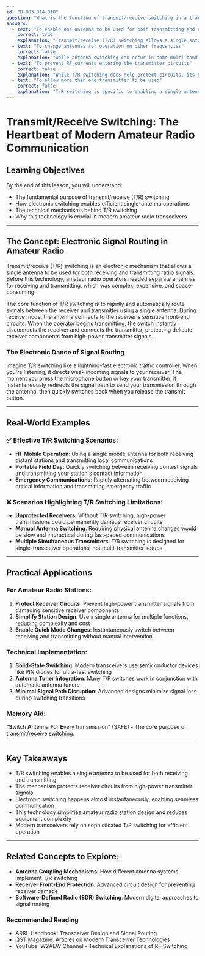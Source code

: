 ```yaml
---
id: "B-003-014-010"
question: "What is the function of transmit/receive switching in a transceiver?"
answers:
  - text: "To enable one antenna to be used for both transmitting and receiving"
    correct: true
    explanation: "Transmit/receive (T/R) switching allows a single antenna to be efficiently shared between receiving and transmitting functions without requiring manual antenna changes. This electronic switching mechanism rapidly disconnects the receiver from the antenna and connects the transmitter during transmission, then quickly reverses the process when switching back to receive mode. This enables amateur radio operators to use a single antenna for both functions, simplifying station design and reducing equipment complexity."
  - text: "To change antennas for operation on other frequencies"
    correct: false
    explanation: "While antenna switching can occur in some multi-band setups, T/R switching specifically refers to the electronic process of alternating between receive and transmit modes on the same antenna. This mechanism is not designed for changing between different antennas, but for protecting the receiver and routing signals during different operational modes."
  - text: "To prevent RF currents entering the transmitter circuits"
    correct: false
    explanation: "While T/R switching does help protect circuits, its primary function is to route signals, not specifically to prevent RF currents. The switching mechanism protects the sensitive receiver front-end during transmission by disconnecting it, but preventing RF current entry is a secondary effect, not the primary purpose of the switching mechanism."
  - text: "To allow more than one transmitter to be used"
    correct: false
    explanation: "T/R switching is specific to enabling a single antenna to switch between receive and transmit modes for one transceiver. It does not facilitate using multiple transmitters simultaneously. Multiple transmitter operations would require separate antenna systems or more complex switching arrangements."
---
```


# Transmit/Receive Switching: The Heartbeat of Modern Amateur Radio Communication

## Learning Objectives
By the end of this lesson, you will understand:
- The fundamental purpose of transmit/receive (T/R) switching
- How electronic switching enables efficient single-antenna operations
- The technical mechanisms behind T/R switching
- Why this technology is crucial in modern amateur radio transceivers

---

## The Concept: Electronic Signal Routing in Amateur Radio

Transmit/receive (T/R) switching is an electronic mechanism that allows a single antenna to be used for both receiving and transmitting radio signals. Before this technology, amateur radio operators needed separate antennas for receiving and transmitting, which was complex, expensive, and space-consuming.

The core function of T/R switching is to rapidly and automatically route signals between the receiver and transmitter using a single antenna. During receive mode, the antenna connects to the receiver's sensitive front-end circuits. When the operator begins transmitting, the switch instantly disconnects the receiver and connects the transmitter, protecting delicate receiver components from high-power transmitter signals.

### The Electronic Dance of Signal Routing

Imagine T/R switching like a lightning-fast electronic traffic controller. When you're listening, it directs weak incoming signals to your receiver. The moment you press the microphone button or key your transmitter, it instantaneously redirects the signal path to send your transmission through the antenna, then quickly switches back when you release the transmit button.

---

## Real-World Examples

### ✅ Effective T/R Switching Scenarios:
- **HF Mobile Operation**: Using a single mobile antenna for both receiving distant stations and transmitting local communications
- **Portable Field Day**: Quickly switching between receiving contest signals and transmitting your station's contact information
- **Emergency Communications**: Rapidly alternating between receiving critical information and transmitting emergency traffic

### ❌ Scenarios Highlighting T/R Switching Limitations:
- **Unprotected Receivers**: Without T/R switching, high-power transmissions could permanently damage receiver circuits
- **Manual Antenna Switching**: Requiring physical antenna changes would be slow and impractical during fast-paced communications
- **Multiple Simultaneous Transmitters**: T/R switching is designed for single-transceiver operations, not multi-transmitter setups

---

## Practical Applications

### For Amateur Radio Stations:
1. **Protect Receiver Circuits**: Prevent high-power transmitter signals from damaging sensitive receiver components
2. **Simplify Station Design**: Use a single antenna for multiple functions, reducing complexity and cost
3. **Enable Quick Mode Changes**: Instantaneously switch between receiving and transmitting without manual intervention

### Technical Implementation:
1. **Solid-State Switching**: Modern transceivers use semiconductor devices like PIN diodes for ultra-fast switching
2. **Antenna Tuner Integration**: Many T/R switches work in conjunction with automatic antenna tuners
3. **Minimal Signal Path Disruption**: Advanced designs minimize signal loss during switching transitions

### Memory Aid:
"**S**witch **A**ntenna **F**or **E**very transmission" (SAFE) - The core purpose of transmit/receive switching.

---

## Key Takeaways

- T/R switching enables a single antenna to be used for both receiving and transmitting
- The mechanism protects receiver circuits from high-power transmitter signals
- Electronic switching happens almost instantaneously, enabling seamless communication
- This technology simplifies amateur radio station design and reduces equipment complexity
- Modern transceivers rely on sophisticated T/R switching for efficient operation

---

## Related Concepts to Explore:
- **Antenna Coupling Mechanisms**: How different antenna systems implement T/R switching
- **Receiver Front-End Protection**: Advanced circuit design for preventing receiver damage
- **Software-Defined Radio (SDR) Switching**: Modern digital approaches to signal routing

### Recommended Reading
- ARRL Handbook: Transceiver Design and Signal Routing
- QST Magazine: Articles on Modern Transceiver Technologies
- YouTube: W2AEW Channel - Technical Explanations of RF Switching